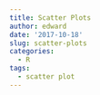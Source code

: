 ```yaml
---
title: Scatter Plots
author: edward
date: '2017-10-18'
slug: scatter-plots
categories:
  - R
tags:
  - scatter plot
---
```


